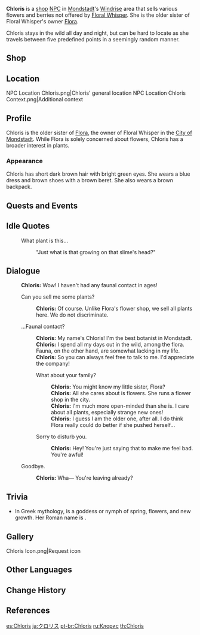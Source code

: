 {{Character Infobox
|image            = NPC Chloris.png
|region           = Mondstadt
|location         = Mondstadt
|title            = Botanist
|type             = Open-World NPC
|sibling          = Flora
|voiceJP          = [http://amuleto.jp/talents/nagakisakura.html Nagaki Sakura ({{ja|永木 さくら}})]<ref name="Nagaki Sakura">Amuleto: [http://amuleto.jp/talents/nagakisakura.html JP VA's Profile]</ref>
}}
'''Chloris''' is a [[shop]] [[NPC]] in [[Mondstadt]]'s [[Windrise]] area that sells various flowers and berries not offered by [[Floral Whisper]]. She is the older sister of Floral Whisper's owner [[Flora]].

Chloris stays in the wild all day and night, but can be hard to locate as she travels between five predefined points in a seemingly random manner.

==Shop==
{{Shop/Header|note=Refreshes|total=1|vendor=Chloris}}
{{Shop|Snapdragon|280|10|note=Every 3 Days|total=1}}
{{Shop|Mint|150|10|note=Every 3 Days|total=1}}
{{Shop|Wolfhook|1,000|5|note=Every 3 Days|total=1}}
{{Shop|Valberry|1,000|5|note=Every 3 Days|total=1}}
{{Shop|Philanemo Mushroom|1,000|5|note=Every 3 Days|total=1}}
{{Shop/Footer|note=&#32;|total=19,300}}

==Location==
<gallery>
NPC Location Chloris.png|Chloris' general  location
NPC Location Chloris Context.png|Additional context
</gallery>

==Profile==
Chloris is the older sister of [[Flora]], the owner of Floral Whisper in the [[City of Mondstadt]]. While Flora is solely concerned about flowers, Chloris has a broader interest in plants.

===Appearance===
Chloris has short dark brown hair with bright green eyes. She wears a blue dress and brown shoes with a brown beret. She also wears a brown backpack.

==Quests and Events==
{{Quests and Events}}

==Idle Quotes==
{{Dialogue Start}}
: {{DIcon|Idle}} What plant is this...
:: {{A|VO Chloris 01.ogg}} "Just what is that growing on that slime's head?"
{{Dialogue End}}

==Dialogue==
{{Dialogue Start}}
:'''Chloris:''' Wow! I haven't had any faunal contact in ages!
:{{DIcon|Shop}} Can you sell me some plants?
::'''Chloris:''' Of course. Unlike Flora's flower shop, we sell all plants here. We do not discriminate.
:{{DIcon}} ...Faunal contact?
::'''Chloris:''' My name's Chloris! I'm the best botanist in Mondstadt.
::'''Chloris:''' I spend all my days out in the wild, among the flora. Fauna, on the other hand, are somewhat lacking in my life.
::'''Chloris:''' So you can always feel free to talk to me. I'd appreciate the company!
::{{DIcon}} What about your family?
:::'''Chloris:''' You might know my little sister, Flora?
:::'''Chloris:''' All she cares about is flowers. She runs a flower shop in the city.
:::'''Chloris:''' I'm much more open-minded than she is. I care about all plants, especially strange new ones!
:::'''Chloris:''' I guess I am the older one, after all. I do think Flora really could do better if she pushed herself...
::{{DIcon}} Sorry to disturb you.
:::'''Chloris:''' Hey! You're just saying that to make me feel bad. You're awful!
:{{DIcon}} Goodbye.
::'''Chloris:''' Wha&mdash; You're leaving already?
{{Dialogue End}}

==Trivia==
*In Greek mythology, {{w|Chloris (nymph)|Chloris}} is a goddess or nymph of spring, flowers, and new growth. Her Roman name is {{w|Flora (mythology)|Flora}}.

==Gallery==
<gallery>
Chloris Icon.png|Request icon
</gallery>

==Other Languages==
{{Other Languages
|default_hidden = 1
|en      = Chloris
|zhs     = 克罗丽丝
|zhs_rm  = Kèluólìsī
|zht     = 克羅麗絲
|zht_rm  = Kèluólìsī
|ja      = クロリス
|ja_rm   = Kurorisu
|ko      = 클로리스
|es      = Chloris
|fr      = Chloris
|ru      = Клорис
|th      = Cloris
|vi      = Chloris
|de      = Chloris
|id      = Chloris
|pt      = Chloris
|tr      = Chloris
|it      = Chloris
}}

==Change History==
{{Change History|1.0}}

==References==
{{Reflist}}

[[es:Chloris]]
[[ja:クロリス]]
[[pt-br:Chloris]]
[[ru:Клорис]]
[[th:Chloris]]